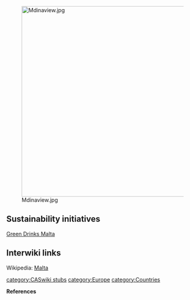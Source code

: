 [[File:Mdinaview.jpg|right|500px]]
== Sustainability initiatives ==

[http://www.greendrinksmalta.org/ Green Drinks Malta]

== Interwiki links ==
Wikipedia: [[wikipedia:Malta|Malta]]


{{scaendmenu}}{{stub}}
[[category:CASwiki stubs]]
[[category:Europe]]
[[category:Countries]]

'''References'''
{{Attrib sca ref|Malta}}
<references/>